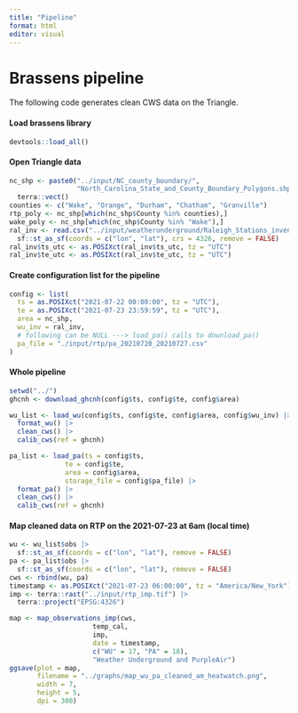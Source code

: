 ```yaml
---
title: "Pipeline"
format: html
editor: visual
---
```


# Brassens pipeline 

The following code generates clean CWS data on the Triangle.

#### Load brassens library

```r
devtools::load_all()
```

#### Open Triangle data

```r
nc_shp <- paste0("../input/NC_county_boundary/",
                 "North_Carolina_State_and_County_Boundary_Polygons.shp") |>
  terra::vect()
counties <- c("Wake", "Orange", "Durham", "Chatham", "Granville")
rtp_poly <- nc_shp[which(nc_shp$County %in% counties),] 
wake_poly <- nc_shp[which(nc_shp$County %in% "Wake"),] 
ral_inv <- read.csv("../input/weatherunderground/Raleigh_Stations_inventory.csv") |>
  sf::st_as_sf(coords = c("lon", "lat"), crs = 4326, remove = FALSE) 
ral_inv$ts_utc <- as.POSIXct(ral_inv$ts_utc, tz = "UTC")
ral_inv$te_utc <- as.POSIXct(ral_inv$te_utc, tz = "UTC")
```

#### Create configuration list for the pipeline

```r
config <- list(
  ts = as.POSIXct("2021-07-22 00:00:00", tz = "UTC"),
  te = as.POSIXct("2021-07-23 23:59:59", tz = "UTC"),
  area = nc_shp,
  wu_inv = ral_inv,
  # following can be NULL ---> load_pa() calls to download_pa()
  pa_file = "./input/rtp/pa_20210720_20210727.csv"
)
```

#### Whole pipeline

```r
setwd("../")
ghcnh <- download_ghcnh(config$ts, config$te, config$area)

wu_list <- load_wu(config$ts, config$te, config$area, config$wu_inv) |>
  format_wu() |>
  clean_cws() |>
  calib_cws(ref = ghcnh) 

pa_list <- load_pa(ts = config$ts,
              te = config$te,
              area = config$area,
              storage_file = config$pa_file) |>
  format_pa() |>
  clean_cws() |>
  calib_cws(ref = ghcnh)
```

#### Map cleaned data on RTP on the 2021-07-23 at 6am (local time)

```r
wu <- wu_list$obs |>
  sf::st_as_sf(coords = c("lon", "lat"), remove = FALSE)
pa <- pa_list$obs |>
  sf::st_as_sf(coords = c("lon", "lat"), remove = FALSE)
cws <- rbind(wu, pa)
timestamp <- as.POSIXct("2021-07-23 06:00:00", tz = "America/New_York")
imp <- terra::rast("../input/rtp_imp.tif") |>
  terra::project("EPSG:4326")

map <- map_observations_imp(cws,
                     temp_cal,
                     imp,
                     date = timestamp,
                     c("WU" = 17, "PA" = 18),
                     "Weather Underground and PurpleAir")
ggsave(plot = map,
       filename = "../graphs/map_wu_pa_cleaned_am_heatwatch.png",
       width = 7,
       height = 5,
       dpi = 300)
```
